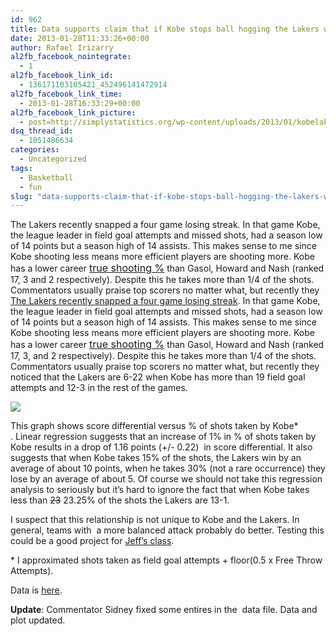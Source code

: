 ```yaml
---
id: 962
title: Data supports claim that if Kobe stops ball hogging the Lakers will win more
date: 2013-01-28T11:33:26+00:00
author: Rafael Irizarry
al2fb_facebook_nointegrate:
  - 1
al2fb_facebook_link_id:
  - 136171103105421_452496141472914
al2fb_facebook_link_time:
  - 2013-01-28T16:33:29+00:00
al2fb_facebook_link_picture:
  - post=http://simplystatistics.org/wp-content/uploads/2013/01/kobelakers-300x300.png
dsq_thread_id:
  - 1051486634
categories:
  - Uncategorized
tags:
  - Basketball
  - fun
slug: "data-supports-claim-that-if-kobe-stops-ball-hogging-the-lakers-will-win-more"
---
```

The Lakers recently snapped a four game losing streak. In that game Kobe, the league leader in field goal attempts and missed shots, had a season low of 14 points but a season high of 14 assists. This makes sense to me since Kobe shooting less means more efficient players are shooting more. Kobe has a lower career <a style="font-size: 16px;" href="http://www.basketball-reference.com/leaders/ts_pct_active.html">true shooting %</a> than Gasol, Howard and Nash (ranked 17, 3 and 2 respectively). Despite this he takes more than 1/4 of the shots. Commentators usually praise top scorers no matter what, but recently they [The Lakers recently snapped a four game losing streak](http://espn.go.com/los-angeles/nba/story/_/id/8884925/los-angeles-lakers-coach-mike-dantoni-says-kobe-bryant-assists-looked-sacrificing). In that game Kobe, the league leader in field goal attempts and missed shots, had a season low of 14 points but a season high of 14 assists. This makes sense to me since Kobe shooting less means more efficient players are shooting more. Kobe has a lower career <a style="font-size: 16px;" href="http://www.basketball-reference.com/leaders/ts_pct_active.html">true shooting %</a> than Gasol, Howard and Nash (ranked 17, 3, and 2 respectively). Despite this he takes more than 1/4 of the shots. Commentators usually praise top scorers no matter what, but recently they noticed that the Lakers are 6-22 when Kobe has more than 19 field goal attempts and 12-3 in the rest of the games.

![](https://raw.githubusercontent.com/simplystats/simplystats.github.io/master/wp-content/uploads/2013/01/kobelakers1-1024x1024.png)

This graph shows score differential versus % of shots taken by Kobe* . Linear regression suggests that an increase of 1% in % of shots taken by Kobe results in a drop of 1.16 points (+/- 0.22)  in score differential. It also suggests that when Kobe takes 15% of the shots, the Lakers win by an average of about 10 points, when he takes 30% (not a rare occurrence) they lose by an average of about 5. Of course we should not take this regression analysis to seriously but it's hard to ignore the fact that when Kobe takes less than <del>23</del> 23.25% of the shots the Lakers are 13-1.

I suspect that this relationship is not unique to Kobe and the Lakers. In general, teams with  a more balanced attack probably do better. Testing this could be a good project for [Jeff's class](https://www.coursera.org/course/dataanalysis).

* I approximated shots taken as field goal attempts + floor(0.5 x Free Throw Attempts).

Data is [here](https://simplystatistics.org/data/kobe2.txt).

**Update**: Commentator Sidney fixed some entires in the  data file. Data and plot updated.
